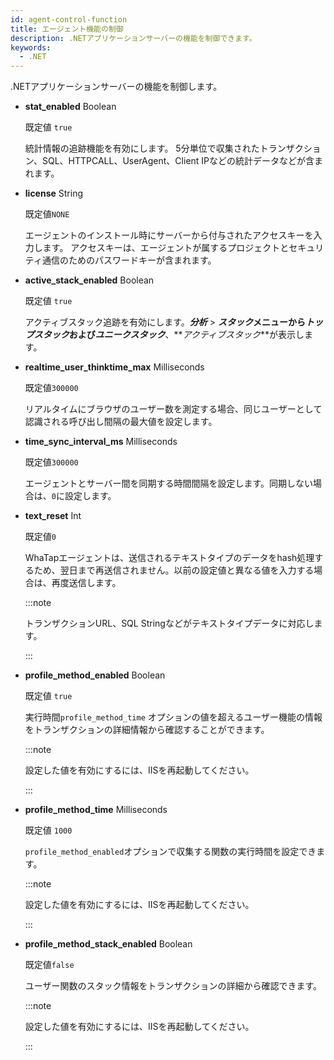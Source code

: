 ```yaml
---
id: agent-control-function
title: エージェント機能の制御
description: .NETアプリケーションサーバーの機能を制御できます。
keywords:
  - .NET
---
```


.NETアプリケーションサーバーの機能を制御します。

- **stat_enabled** <span class='type'>Boolean</span>

  既定値 `true`

  統計情報の追跡機能を有効にします。 5分単位で収集されたトランザクション、SQL、HTTPCALL、UserAgent、Client IPなどの統計データなどが含まれます。 

- **license** <span class='type'>String</span>

  既定値`NONE`

  エージェントのインストール時にサーバーから付与されたアクセスキーを入力します。 アクセスキーは、エージェントが属するプロジェクトとセキュリティ通信のためのパスワードキーが含まれます。

- **active_stack_enabled** <span class='type'>Boolean</span>

  既定値 `true`

  アクティブスタック追跡を有効にします。**_分析_** > **_スタック_**メニューから**_トップスタック_**および**_ユニークスタック_**、**_アクティブスタック_**が表示します。

- **realtime_user_thinktime_max** <span class='type'>Milliseconds</span>

  既定値`300000`

  リアルタイムにブラウザのユーザー数を測定する場合、同じユーザーとして認識される呼び出し間隔の最大値を設定します。

- **time_sync_interval_ms** <span class='type'>Milliseconds</span>

  既定値`300000`

  エージェントとサーバー間を同期する時間間隔を設定します。同期しない場合は、`0`に設定します。

- **text_reset** <span class='type'>Int</span>

  既定値`0`

  WhaTapエージェントは、送信されるテキストタイプのデータをhash処理するため、翌日まで再送信されません。以前の設定値と異なる値を入力する場合は、再度送信します。

  :::note

  トランザクションURL、SQL Stringなどがテキストタイプデータに対応します。

  :::

- **profile_method_enabled** <span class='type'>Boolean</span>

  既定値 `true`

  実行時間`profile_method_time` オプションの値を超えるユーザー機能の情報をトランザクションの詳細情報から確認することができます。

  :::note

  設定した値を有効にするには、IISを再起動してください。

  :::

- **profile_method_time** <span class='type'>Milliseconds</span>

  既定値 `1000`

  `profile_method_enabled`オプションで収集する関数の実行時間を設定できます。

  :::note

  設定した値を有効にするには、IISを再起動してください。

  :::

- **profile_method_stack_enabled** <span class='type'>Boolean</span>

  既定値`false`

  ユーザー関数のスタック情報をトランザクションの詳細から確認できます。

  :::note

  設定した値を有効にするには、IISを再起動してください。

  :::
